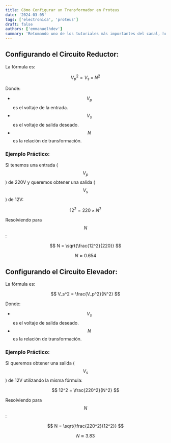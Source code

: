 ```yaml
---
title: Cómo Configurar un Transformador en Proteus
date: '2024-03-05'
tags: ['electronica', 'proteus']
draft: false
authors: ['emmanuelhdev']
summary: 'Retomando uno de los tutoriales más importantes del canal, hoy lo traemos a la web para tenerlo de referencia y hacer tu vida más sencilla.'
---
```

## Configurando el Circuito Reductor:

La fórmula es:

$$ V_p^2 = V_s \times N^2 $$

Donde:
- $$ V_p $$ es el voltaje de la entrada.
- $$ V_s $$ es el voltaje de salida deseado.
- $$ N $$ es la relación de transformación.

### Ejemplo Práctico:

Si tenemos una entrada ($$ V_p $$) de 220V y queremos obtener una salida ($$ V_s $$) de 12V:

$$ 12^2 = 220 \times N^2 $$

Resolviendo para $$ N $$:

$$ N = \sqrt{\frac{12^2}{220}} $$

$$ N \approx 0.654 $$

## Configurando el Circuito Elevador:

La fórmula es:

$$ V_s^2 = \frac{V_p^2}{N^2} $$

Donde:
- $$ V_s $$ es el voltaje de salida deseado.
- $$ N $$ es la relación de transformación.

### Ejemplo Práctico:

Si queremos obtener una salida ($$ V_s $$) de 12V utilizando la misma fórmula:

$$ 12^2 = \frac{220^2}{N^2} $$

Resolviendo para $$ N $$:

$$ N = \sqrt{\frac{220^2}{12^2}} $$

$$ N \approx 3.83 $$

